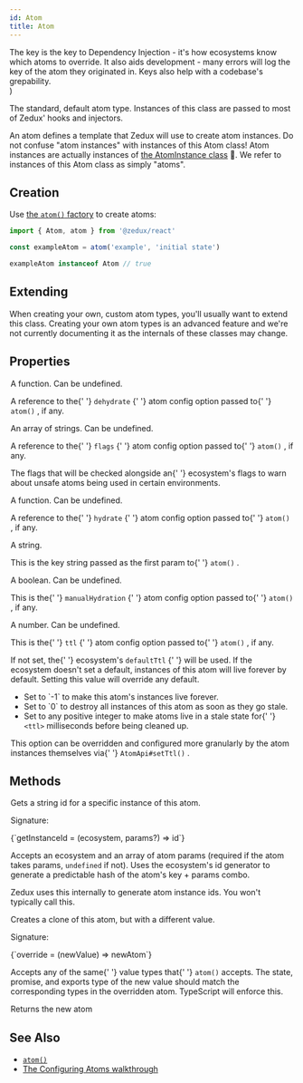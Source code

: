 ```yaml
---
id: Atom
title: Atom
---
```



  <div>
    The key is the key to Dependency Injection - it's how ecosystems know which
    atoms to override. It also aids development - many errors will log the key
    of the atom they originated in. Keys also help with a codebase's
    grepability.
  </div>
)

The standard, default atom type. Instances of this class are passed to most of Zedux' hooks and injectors.

An atom defines a template that Zedux will use to create atom instances. Do not confuse "atom instances" with instances of this Atom class! Atom instances are actually instances of [the AtomInstance class](AtomInstance) 🤕. We refer to instances of this Atom class as simply "atoms".

## Creation

Use [the `atom()` factory](../factories/atom) to create atoms:

```ts
import { Atom, atom } from '@zedux/react'

const exampleAtom = atom('example', 'initial state')

exampleAtom instanceof Atom // true
```

## Extending

When creating your own, custom atom types, you'll usually want to extend this class. Creating your own atom types is an advanced feature and we're not currently documenting it as the internals of these classes may change.

## Properties

<Legend>
  <Item name="dehydrate">
    <p>A function. Can be undefined.</p>
    <p>
      A reference to the{' '}
      <Link to="../types/AtomConfig#dehydrate">
        <code>dehydrate</code>
      </Link>{' '}
      atom config option passed to{' '}
      <Link to="../factories/atom">
        <code>atom()</code>
      </Link>
      , if any.
    </p>
  </Item>
  <Item name="flags">
    <p>An array of strings. Can be undefined.</p>
    <p>
      A reference to the{' '}
      <Link to="../types/AtomConfig#flags">
        <code>flags</code>
      </Link>{' '}
      atom config option passed to{' '}
      <Link to="../factories/atom">
        <code>atom()</code>
      </Link>
      , if any.
    </p>
    <p>
      The flags that will be checked alongside an{' '}
      <Link to="Ecosystem#flags">ecosystem's flags</Link> to warn about unsafe
      atoms being used in certain environments.
    </p>
  </Item>
  <Item name="hydrate">
    <p>A function. Can be undefined.</p>
    <p>
      A reference to the{' '}
      <Link to="../types/AtomConfig#hydrate">
        <code>hydrate</code>
      </Link>{' '}
      atom config option passed to{' '}
      <Link to="../factories/atom">
        <code>atom()</code>
      </Link>
      , if any.
    </p>
  </Item>
  <Item name="key">
    <p>A string.</p>
    <p>
      This is the key string passed as the first param to{' '}
      <Link to="../factories/atom">
        <code>atom()</code>
      </Link>
      .
    </p>
    <AtomKeyDesc />
  </Item>
  <Item name="manualHydration">
    <p>A boolean. Can be undefined.</p>
    <p>
      This is the{' '}
      <Link to="../types/AtomConfig#manualHydration">
        <code>manualHydration</code>
      </Link>{' '}
      atom config option passed to{' '}
      <Link to="../factories/atom">
        <code>atom()</code>
      </Link>
      , if any.
    </p>
  </Item>
  <Item name="ttl">
    <p>A number. Can be undefined.</p>
    <p>
      This is the{' '}
      <Link to="../types/AtomConfig#ttl">
        <code>ttl</code>
      </Link>{' '}
      atom config option passed to{' '}
      <Link to="../factories/atom">
        <code>atom()</code>
      </Link>
      , if any.
    </p>
    <p>
      If not set, the{' '}
      <Link to="Ecosystem#defaultttl">
        ecosystem's <code>defaultTtl</code>
      </Link>{' '}
      will be used. If the ecosystem doesn't set a default, instances of this
      atom will live forever by default. Setting this value will override any
      default.
    </p>
    <ul>
      <li>Set to `-1` to make this atom's instances live forever.</li>
      <li>
        Set to `0` to destroy all instances of this atom as soon as they go
        stale.
      </li>
      <li>
        Set to any positive integer to make atoms live in a stale state for{' '}
        <code>&lt;ttl&gt;</code> milliseconds before being cleaned up.
      </li>
    </ul>
    <p>
      This option can be overridden and configured more granularly by the atom
      instances themselves via{' '}
      <Link to="AtomApi#setttl">
        <code>AtomApi#setTtl()</code>
      </Link>
      .
    </p>
  </Item>
</Legend>

## Methods

<Legend>
  <Item name="getInstanceId">
    <p>Gets a string id for a specific instance of this atom.</p>
    <p>Signature:</p>
    <Ts>{`getInstanceId = (ecosystem, params?) => id`}</Ts>
    <p>
      Accepts an ecosystem and an array of atom params (required if the atom
      takes params, <code>undefined</code> if not). Uses the ecosystem's id
      generator to generate a predictable hash of the atom's key + params combo.
    </p>
    <p>
      Zedux uses this internally to generate atom instance ids. You won't
      typically call this.
    </p>
  </Item>
  <Item name="override">
    <p>Creates a clone of this atom, but with a different value.</p>
    <p>Signature:</p>
    <Ts>{`override = (newValue) => newAtom`}</Ts>
    <p>
      Accepts any of the same{' '}
      <Link to="../factories/atom#value">value types</Link> that{' '}
      <code>atom()</code> accepts. The state, promise, and exports type of the
      new value should match the corresponding types in the overridden atom.
      TypeScript will enforce this.
    </p>
    <p>Returns the new atom</p>
  </Item>
</Legend>

## See Also

- [`atom()`](../factories/atom)
- [The Configuring Atoms walkthrough](../../walkthrough/configuring-atoms)
